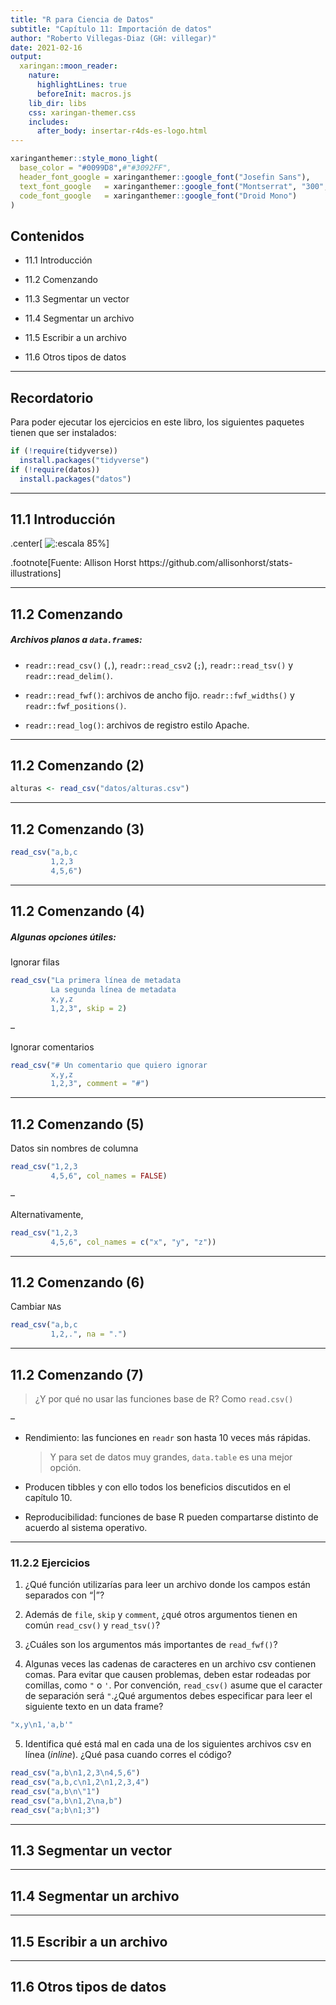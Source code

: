 ```yaml
---
title: "R para Ciencia de Datos"
subtitle: "Capítulo 11: Importación de datos"
author: "Roberto Villegas-Diaz (GH: villegar)"
date: 2021-02-16
output:
  xaringan::moon_reader:
    nature:
      highlightLines: true
      beforeInit: macros.js
    lib_dir: libs
    css: xaringan-themer.css
    includes:
      after_body: insertar-r4ds-es-logo.html
---
```



```r
xaringanthemer::style_mono_light(
  base_color = "#0099D8",#"#3092FF",
  header_font_google = xaringanthemer::google_font("Josefin Sans"),
  text_font_google   = xaringanthemer::google_font("Montserrat", "300", "300i"),
  code_font_google   = xaringanthemer::google_font("Droid Mono")
)
```
## Contenidos

* 11.1 Introducción

* 11.2 Comenzando

* 11.3 Segmentar un vector

* 11.4 Segmentar un archivo

* 11.5 Escribir a un archivo

* 11.6 Otros tipos de datos

---

## Recordatorio
Para poder ejecutar los ejercicios en este libro, los siguientes paquetes tienen 
que ser instalados:

```r
if (!require(tidyverse))
  install.packages("tidyverse")
if (!require(datos))
  install.packages("datos")
```

---

## 11.1 Introducción

.center[
![:escala 85%](https://github.com/allisonhorst/stats-illustrations/raw/master/rstats-artwork/data_cowboy.png)
]

.footnote[Fuente: Allison Horst  https://github.com/allisonhorst/stats-illustrations]

---

## 11.2 Comenzando

##### Archivos planos a `data.frame`s:

- `readr::read_csv()` (`,`), `readr::read_csv2` (`;`), `readr::read_tsv()` y `readr::read_delim()`.

- `readr::read_fwf()`: archivos de ancho fijo. `readr::fwf_widths()` y `readr::fwf_positions()`.

- `readr::read_log()`: archivos de registro estilo Apache.

---

## 11.2 Comenzando (2)

```r
alturas <- read_csv("datos/alturas.csv")
```

---

## 11.2 Comenzando (3)

```r
read_csv("a,b,c
         1,2,3
         4,5,6")
```

---

## 11.2 Comenzando (4)

##### Algunas opciones útiles:

Ignorar filas

```r
read_csv("La primera línea de metadata 
         La segunda línea de metadata
         x,y,z
         1,2,3", skip = 2)
```

--

Ignorar comentarios

```r
read_csv("# Un comentario que quiero ignorar
         x,y,z
         1,2,3", comment = "#")
```

---

## 11.2 Comenzando (5)

Datos sin nombres de columna
```r
read_csv("1,2,3
         4,5,6", col_names = FALSE)
```

--

Alternativamente,

```r
read_csv("1,2,3
         4,5,6", col_names = c("x", "y", "z"))
```


---

## 11.2 Comenzando (6)

Cambiar `NA`s
```r
read_csv("a,b,c
         1,2,.", na = ".")
```

---

## 11.2 Comenzando (7)

> ¿Y por qué no usar las funciones base de R? Como `read.csv()`

--

- Rendimiento: las funciones en `readr` son hasta 10 veces más rápidas.

  > Y para set de datos muy grandes, `data.table` es una mejor opción.

- Producen tibbles y con ello todos los beneficios discutidos en el capítulo 10.

- Reproducibilidad: funciones de base R pueden compartarse distinto de acuerdo al sistema operativo.

---

### 11.2.2 Ejercicios

1. ¿Qué función utilizarías para leer un archivo donde los campos están separados con “|”?

2. Además de `file`, `skip` y `comment`, ¿qué otros argumentos tienen en común `read_csv()` y `read_tsv()`?

3. ¿Cuáles son los argumentos más importantes de `read_fwf()`?

4. Algunas veces las cadenas de caracteres en un archivo csv contienen comas. Para evitar que causen problemas, deben estar rodeadas por comillas, como `"` o `'`. Por convención, `read_csv()` asume que el caracter de separación será `"`.¿Qué argumentos debes especificar para leer el siguiente texto en un data frame?
  ```r
  "x,y\n1,'a,b'"
  ```

5. Identifica qué está mal en cada una de los siguientes archivos csv en línea (_inline_). ¿Qué pasa cuando corres el código?
  ```r
  read_csv("a,b\n1,2,3\n4,5,6")
  read_csv("a,b,c\n1,2\n1,2,3,4")
  read_csv("a,b\n\"1")
  read_csv("a,b\n1,2\na,b")
  read_csv("a;b\n1;3")
  ```

<!-- .pull-left[ -->

<!-- ] -->

<!-- .pull-right[ -->
<!-- ] -->

---

## 11.3 Segmentar un vector


---

## 11.4 Segmentar un archivo


---

## 11.5 Escribir a un archivo


---

## 11.6 Otros tipos de datos